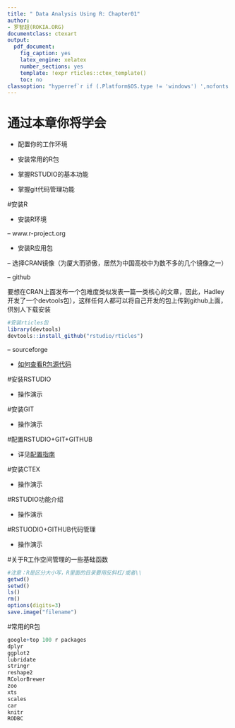 ```yaml
---
title: " Data Analysis Using R: Chapter01"
author: 
- 罗智超(ROKIA.ORG)
documentclass: ctexart
output:
  pdf_document:
    fig_caption: yes
    latex_engine: xelatex
    number_sections: yes
    template: !expr rticles::ctex_template()
    toc: no
classoption: "hyperref`r if (.Platform$OS.type != 'windows') ',nofonts'`"
---
```


# 通过本章你将学会

- 配置你的工作环境

- 安装常用的R包

- 掌握RSTUDIO的基本功能

- 掌握git代码管理功能


#安装R

- 安装R环境

-- www.r-project.org

- 安装R应用包

-- 选择CRAN镜像（为厦大而骄傲，居然为中国高校中为数不多的几个镜像之一）

-- github

要想在CRAN上面发布一个包难度类似发表一篇一类核心的文章，因此，Hadley开发了一个devtools包），这样任何人都可以将自己开发的包上传到github上面，供别人下载安装

```r
#安装rticles包
library(devtools)
devtools::install_github("rstudio/rticles")

```

-- sourceforge

- [如何查看R包源代码](http://rokia.org/?p=332)



#安装RSTUDIO

- 操作演示

#安装GIT

- 操作演示


#配置RSTUDIO+GIT+GITHUB

- 详见[配置指南](http://rokia.org/?p=315)

#安装CTEX

- 操作演示

#RSTUDIO功能介绍

- 操作演示

#RSTUODIO+GITHUB代码管理

- 操作演示

#关于R工作空间管理的一些基础函数

```r
#注意：R是区分大小写，R里面的目录要用反斜杠/或者\\
getwd()
setwd()
ls()
rm()
options(digits=3)
save.image("filename")
```

#常用的R包
```r
google+top 100 r packages 
dplyr
ggplot2
lubridate
stringr
reshape2
RColorBrewer
zoo
xts
scales
car
knitr
RODBC

```












